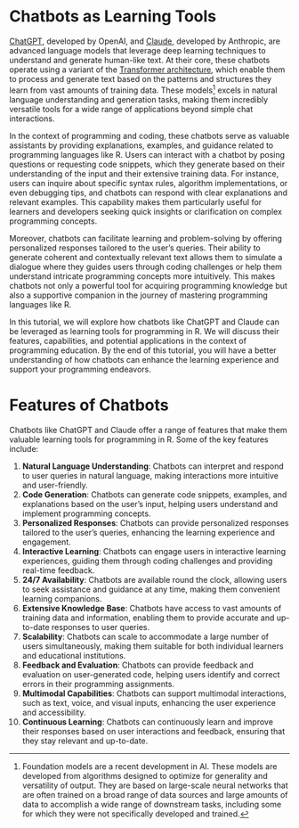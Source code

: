 # Chatbots as Learning Tools

[ChatGPT](https://chatgpt.com/), developed by OpenAI, and  [Claude](https://claude.ai), developed by Anthropic, are advanced language models that leverage deep learning techniques to understand and generate human-like text. At their core, these chatbots operate using a variant of the [Transformer architecture](https://www.datacamp.com/tutorial/how-transformers-work), which enable them to process and generate text based on the patterns and structures they learn from vast amounts of training data. These models[^foundation_models] excels in natural language understanding and generation tasks, making them incredibly versatile tools for a wide range of applications beyond simple chat interactions.

[^foundation_models]: Foundation models are a recent development in AI. These models are developed from algorithms designed to optimize for generality and versatility of output. They are based on large-scale neural networks that are often trained on a broad range of data sources and large amounts of data to accomplish a wide range of downstream tasks, including some for which they were not specifically developed and trained.

In the context of programming and coding, these chatbots serve as valuable assistants by providing explanations, examples, and guidance related to programming languages like R. Users can interact with a chatbot by posing questions or requesting code snippets, which they generate based on their understanding of the input and their extensive training data. For instance, users can inquire about specific syntax rules, algorithm implementations, or even debugging tips, and chatbots can respond with clear explanations and relevant examples. This capability makes them particularly useful for learners and developers seeking quick insights or clarification on complex programming concepts.

Moreover, chatbots can facilitate learning and problem-solving by offering personalized responses tailored to the user's queries. Their ability to generate coherent and contextually relevant text allows them to simulate a dialogue where they guides users through coding challenges or help them understand intricate programming concepts more intuitively. This makes chatbots not only a powerful tool for acquiring programming knowledge but also a supportive companion in the journey of mastering programming languages like R.

In this tutorial, we will explore how chatbots like ChatGPT and Claude can be leveraged as learning tools for programming in R. We will discuss their features, capabilities, and potential applications in the context of programming education. By the end of this tutorial, you will have a better understanding of how chatbots can enhance the learning experience and support your programming endeavors.

# Features of Chatbots {.unnumbered}

Chatbots like ChatGPT and Claude offer a range of features that make them valuable learning tools for programming in R. Some of the key features include:

1. **Natural Language Understanding**: Chatbots can interpret and respond to user queries in natural language, making interactions more intuitive and user-friendly.
2. **Code Generation**: Chatbots can generate code snippets, examples, and explanations based on the user's input, helping users understand and implement programming concepts.
3. **Personalized Responses**: Chatbots can provide personalized responses tailored to the user's queries, enhancing the learning experience and engagement.
4. **Interactive Learning**: Chatbots can engage users in interactive learning experiences, guiding them through coding challenges and providing real-time feedback.
5. **24/7 Availability**: Chatbots are available round the clock, allowing users to seek assistance and guidance at any time, making them convenient learning companions.
6. **Extensive Knowledge Base**: Chatbots have access to vast amounts of training data and information, enabling them to provide accurate and up-to-date responses to user queries.
7. **Scalability**: Chatbots can scale to accommodate a large number of users simultaneously, making them suitable for both individual learners and educational institutions.
8. **Feedback and Evaluation**: Chatbots can provide feedback and evaluation on user-generated code, helping users identify and correct errors in their programming assignments.
9. **Multimodal Capabilities**: Chatbots can support multimodal interactions, such as text, voice, and visual inputs, enhancing the user experience and accessibility.
10. **Continuous Learning**: Chatbots can continuously learn and improve their responses based on user interactions and feedback, ensuring that they stay relevant and up-to-date.

